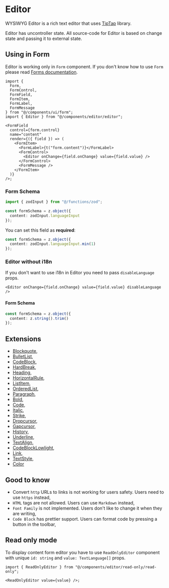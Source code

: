
# Editor

WYSIWYG Editor is a rich text editor that uses [TipTap](https://tiptap.dev/) library.

<Callout type="info" emoji="ℹ️">
  Editor has uncontroller state. All source-code for Editor is based on change
  state and passing it to external state.
</Callout>

## Using in Form

Editor is working only in `Form` component. If you don't know how to use `Form` please read [Forms documentation](/frontend/forms).

```tsx
import {
  Form,
  FormControl,
  FormField,
  FormItem,
  FormLabel,
  FormMessage
} from "@/components/ui/form";
import { Editor } from "@/components/editor/editor";

<FormField
  control={form.control}
  name="content"
  render={({ field }) => (
    <FormItem>
      <FormLabel>{t("form.content")}</FormLabel>
      <FormControl>
        <Editor onChange={field.onChange} value={field.value} />
      </FormControl>
      <FormMessage />
    </FormItem>
  )}
/>;
```

### Form Schema

```ts
import { zodInput } from "@/functions/zod";

const formSchema = z.object({
  content: zodInput.languageInput
});
```

You can set this field as **required**:

```ts
const formSchema = z.object({
  content: zodInput.languageInput.min(1)
});
```

### Editor without i18n

If you don't want to use i18n in Editor you need to pass `disableLanguage` props.

```tsx
<Editor onChange={field.onChange} value={field.value} disableLanguage />
```

#### Form Schema

```ts
const formSchema = z.object({
  content: z.string().trim()
});
```

## Extensions

- [Blockquote](https://tiptap.dev/docs/editor/api/nodes/blockquote),
- [BulletList](https://tiptap.dev/docs/editor/api/nodes/bullet-list),
- [CodeBlock](https://tiptap.dev/docs/editor/api/nodes/code-block),
- [HardBreak](https://tiptap.dev/docs/editor/api/nodes/hard-break),
- [Heading](https://tiptap.dev/docs/editor/api/nodes/heading),
- [HorizontalRule](https://tiptap.dev/docs/editor/api/nodes/horizontal-rule),
- [ListItem](https://tiptap.dev/docs/editor/api/nodes/list-item),
- [OrderedList](https://tiptap.dev/docs/editor/api/nodes/ordered-list),
- [Paragraph](https://tiptap.dev/docs/editor/api/nodes/paragraph),
- [Bold](https://tiptap.dev/docs/editor/api/marks/bold),
- [Code](https://tiptap.dev/docs/editor/api/marks/code),
- [Italic](https://tiptap.dev/docs/editor/api/marks/italic),
- [Strike](https://tiptap.dev/docs/editor/api/marks/strike),
- [Dropcursor](https://tiptap.dev/docs/editor/api/extensions/dropcursor),
- [Gapcursor](https://tiptap.dev/docs/editor/api/extensions/gapcursor),
- [History](https://tiptap.dev/docs/editor/api/extensions/history),
- [Underline](https://tiptap.dev/docs/editor/api/marks/underline),
- [TextAlign](https://tiptap.dev/docs/editor/api/extensions/text-align),
- [CodeBlockLowlight](https://tiptap.dev/docs/editor/api/nodes/code-block-lowlight),
- [Link](https://tiptap.dev/docs/editor/api/marks/link),
- [TextStyle](https://tiptap.dev/docs/editor/api/marks/text-style),
- [Color](https://tiptap.dev/docs/editor/api/extensions/color)

## Good to know

- Convert `http` URLs to links is not working for users safety. Users need to use `https` instead,
- `HTML` tags are not allowed. Users can use `Markdown` instead,
- `Font Family` is not implemented. Users don't like to change it when they are writing,
- `Code Block` has prettier support. Users can format code by pressing a button in the toolbar,

## Read only mode

To display content form editor you have to use `ReadOnlyEditor` component with unique `id: string` and `value: TextLanguage[]` props.

```tsx
import { ReadOnlyEditor } from "@/components/editor/read-only/read-only";

<ReadOnlyEditor value={value} />;
```

